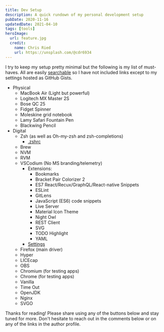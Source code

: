```yaml
---
title: Dev Setup
description: A quick rundown of my personal development setup
pubDate: 2020-11-16
updatedDate: 2021-04-10
tags: [tools]
heroImage:
  url: feature.jpg
  credit:
    name: Chris Ried
    url: https://unsplash.com/@cdr6934
---
```


I try to keep my setup pretty minimal but the following is my list of must-haves. All are easily [searchable](https://startpage.com) so I have not included links except to my settings hosted as GitHub Gists.

- Physical
  - MacBook Air (Light but powerful)
  - Logitech MX Master 2S
  - Bose QC 25
  - Fidget Spinner
  - Moleskine grid notebook
  - Lamy Safari Fountain Pen
  - Blackwing Pencil
- Digital
  - Zsh (as well as Oh-my-zsh and zsh-completions)
    - [.zshrc](https://gist.github.com/StephenCavender/91a3243a8b26d14f3ae6d0b747d2bba3)
  - Brew
  - NVM
  - RVM
  - VSCodium (No MS branding/telemetry)
    - Extensions:
      - Bookmarks
      - Bracket Pair Colorizer 2
      - ES7 React/Recux/GraphQL/React-native Snippets
      - ESLint
      - GitLens
      - JavaScript (ES6) code snippets
      - Live Server
      - Material Icon Theme
      - Night Owl
      - REST Client
      - SVG
      - TODO Highlight
      - YAML
    - [Settings](https://gist.github.com/StephenCavender/f821dd072238ba388d86da38903e8fc8)
  - Firefox (main driver)
  - Hyper
  - LICEcap
  - OBS
  - Chromium (for testing apps)
  - Chrome (for testing apps)
  - Vanilla
  - Time Out
  - OpenJDK
  - Nginx
  - SVGO

Thanks for reading! Please share using any of the buttons below and stay tuned for more. Don't hesitate to reach out in the comments below or on any of the links in the author profile.
